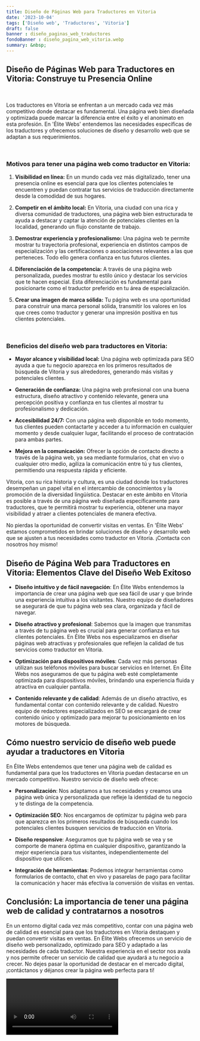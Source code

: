 ```yaml
---
title: Diseño de Páginas Web para Traductores en Vitoria
date: '2023-10-04'
tags: ['Diseño web', 'Traductores', 'Vitoria']
draft: false
banner : diseño_paginas_web_traductores
fondoBanner : diseño_pagina_web_vitoria.webp
summary: &nbsp;
---
```


## Diseño de Páginas Web para Traductores en Vitoria: Construye tu Presencia Online

&nbsp;

Los traductores en Vitoria se enfrentan a un mercado cada vez más competitivo donde destacar es fundamental. Una página web bien diseñada y optimizada puede marcar la diferencia entre el éxito y el anonimato en esta profesión. En 'Élite Webs' entendemos las necesidades específicas de los traductores y ofrecemos soluciones de diseño y desarrollo web que se adaptan a sus requerimientos.

&nbsp;

### Motivos para tener una página web como traductor en Vitoria:

1. **Visibilidad en línea:** En un mundo cada vez más digitalizado, tener una presencia online es esencial para que los clientes potenciales te encuentren y puedan contratar tus servicios de traducción directamente desde la comodidad de sus hogares.

2. **Competir en el ámbito local:** En Vitoria, una ciudad con una rica y diversa comunidad de traductores, una página web bien estructurada te ayuda a destacar y captar la atención de potenciales clientes en la localidad, generando un flujo constante de trabajo.

3. **Demostrar experiencia y profesionalismo:** Una página web te permite mostrar tu trayectoria profesional, experiencia en distintos campos de especialización y las certificaciones o asociaciones relevantes a las que perteneces. Todo ello genera confianza en tus futuros clientes.

4. **Diferenciación de la competencia:** A través de una página web personalizada, puedes mostrar tu estilo único y destacar los servicios que te hacen especial. Esta diferenciación es fundamental para posicionarte como el traductor preferido en tu área de especialización.

5. **Crear una imagen de marca sólida:** Tu página web es una oportunidad para construir una marca personal sólida, transmitir los valores en los que crees como traductor y generar una impresión positiva en tus clientes potenciales.

&nbsp;

### Beneficios del diseño web para traductores en Vitoria:

- **Mayor alcance y visibilidad local:** Una página web optimizada para SEO ayuda a que tu negocio aparezca en los primeros resultados de búsqueda de Vitoria y sus alrededores, generando más visitas y potenciales clientes.

- **Generación de confianza:** Una página web profesional con una buena estructura, diseño atractivo y contenido relevante, genera una percepción positiva y confianza en tus clientes al mostrar tu profesionalismo y dedicación.

- **Accesibilidad 24/7:** Con una página web disponible en todo momento, tus clientes pueden contactarte y acceder a tu información en cualquier momento y desde cualquier lugar, facilitando el proceso de contratación para ambas partes.

- **Mejora en la comunicación:** Ofrecer la opción de contacto directo a través de la página web, ya sea mediante formularios, chat en vivo o cualquier otro medio, agiliza la comunicación entre tú y tus clientes, permitiendo una respuesta rápida y eficiente.

Vitoria, con su rica historia y cultura, es una ciudad donde los traductores desempeñan un papel vital en el intercambio de conocimientos y la promoción de la diversidad lingüística. Destacar en este ámbito en Vitoria es posible a través de una página web diseñada específicamente para traductores, que te permitirá mostrar tu experiencia, obtener una mayor visibilidad y atraer a clientes potenciales de manera efectiva.

No pierdas la oportunidad de convertir visitas en ventas. En 'Élite Webs' estamos comprometidos en brindar soluciones de diseño y desarrollo web que se ajusten a tus necesidades como traductor en Vitoria. ¡Contacta con nosotros hoy mismo!

<GifSeo />

<Cta />

## Diseño de Página Web para Traductores en Vitoria: Elementos Clave del Diseño Web Exitoso

- **Diseño intuitivo y de fácil navegación**: En Élite Webs entendemos la importancia de crear una página web que sea fácil de usar y que brinde una experiencia intuitiva a los visitantes. Nuestro equipo de diseñadores se asegurará de que tu página web sea clara, organizada y fácil de navegar.

- **Diseño atractivo y profesional**: Sabemos que la imagen que transmitas a través de tu página web es crucial para generar confianza en tus clientes potenciales. En Élite Webs nos especializamos en diseñar páginas web atractivas y profesionales que reflejen la calidad de tus servicios como traductor en Vitoria.

- **Optimización para dispositivos móviles**: Cada vez más personas utilizan sus teléfonos móviles para buscar servicios en Internet. En Élite Webs nos aseguramos de que tu página web esté completamente optimizada para dispositivos móviles, brindando una experiencia fluida y atractiva en cualquier pantalla.

- **Contenido relevante y de calidad**: Además de un diseño atractivo, es fundamental contar con contenido relevante y de calidad. Nuestro equipo de redactores especializados en SEO se encargará de crear contenido único y optimizado para mejorar tu posicionamiento en los motores de búsqueda.

## Cómo nuestro servicio de diseño web puede ayudar a traductores en Vitoria

En Élite Webs entendemos que tener una página web de calidad es fundamental para que los traductores en Vitoria puedan destacarse en un mercado competitivo. Nuestro servicio de diseño web ofrece:

- **Personalización**: Nos adaptamos a tus necesidades y creamos una página web única y personalizada que refleje la identidad de tu negocio y te distinga de la competencia.

- **Optimización SEO**: Nos encargamos de optimizar tu página web para que aparezca en los primeros resultados de búsqueda cuando los potenciales clientes busquen servicios de traducción en Vitoria.

- **Diseño responsive**: Aseguramos que tu página web se vea y se comporte de manera óptima en cualquier dispositivo, garantizando la mejor experiencia para tus visitantes, independientemente del dispositivo que utilicen.

- **Integración de herramientas**: Podemos integrar herramientas como formularios de contacto, chat en vivo y pasarelas de pago para facilitar la comunicación y hacer más efectiva la conversión de visitas en ventas.

## Conclusión: La importancia de tener una página web de calidad y contratarnos a nosotros

En un entorno digital cada vez más competitivo, contar con una página web de calidad es esencial para que los traductores en Vitoria destaquen y puedan convertir visitas en ventas. En Élite Webs ofrecemos un servicio de diseño web personalizado, optimizado para SEO y adaptado a las necesidades de cada traductor. Nuestra experiencia en el sector nos avala y nos permite ofrecer un servicio de calidad que ayudará a tu negocio a crecer. No dejes pasar la oportunidad de destacar en el mercado digital, ¡contáctanos y déjanos crear la página web perfecta para ti!

<Video />

<CtaBot job='Traductores' city='Vitoria'/>

<Gmaps query='Vitoria+españa+maps' />